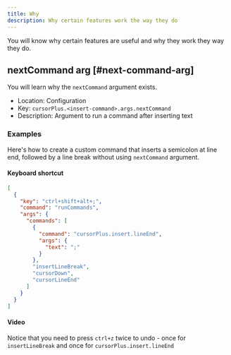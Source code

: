 ```yaml
---
title: Why
description: Why certain features work the way they do
---
```



<Callout className="mt-0">

You will know why certain features are useful and why they work they way they do.

</Callout>

## nextCommand arg [#next-command-arg]

<Callout>

You will learn why the `nextCommand` argument exists.

</Callout>

- Location: Configuration
- Key: `cursorPlus.<insert-command>.args.nextCommand`
- Description: Argument to run a command after inserting text


### Examples

Here's how to create a custom command that inserts a semicolon at line end, followed by a line break without using `nextCommand` argument.

#### Keyboard shortcut

```json title="keybinding.json"
[
  {
    "key": "ctrl+shift+alt+;",
    "command": "runCommands",
    "args": {
      "commands": [
        {
          "command": "cursorPlus.insert.lineEnd",
          "args": {
            "text": ";"
          }
        },
        "insertLineBreak",
        "cursorDown",
        "cursorLineEnd"
      ]
    }
  }
]
```

#### Video

<VideoByKey vKey="nextCommandArg" />

Notice that you need to press `ctrl+z` twice to undo - once for `insertLineBreak` and once for `cursorPlus.insert.lineEnd`
